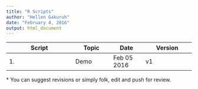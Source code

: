 ```yaml
---
title: "R Scripts"
author: "Hellen Gakuruh"
date: "February 4, 2016"
output: html_document
---
```


Script      | Topic | Date | Version
------------|-------|------|---------
1. <a href="Scripts/Interactive_Session_Level_1.R" download ="Interactive_Session_Level_1"></a> | Demo | Feb 05 2016 | v1




\* You can suggest revisions or simply folk, edit and push for review.

